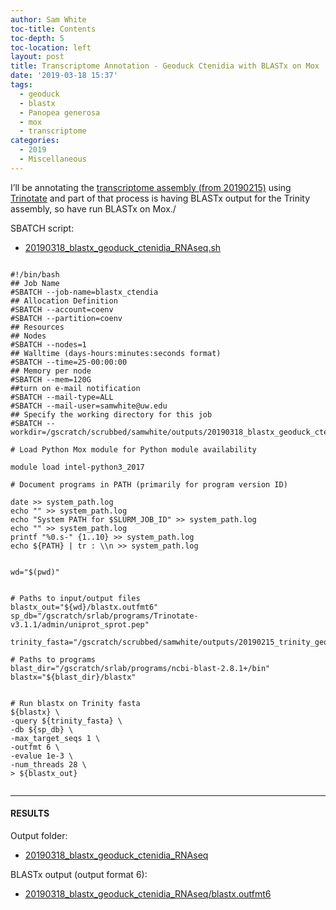 ```yaml
---
author: Sam White
toc-title: Contents
toc-depth: 5
toc-location: left
layout: post
title: Transcriptome Annotation - Geoduck Ctenidia with BLASTx on Mox
date: '2019-03-18 15:37'
tags:
  - geoduck
  - blastx
  - Panopea generosa
  - mox
  - transcriptome
categories:
  - 2019
  - Miscellaneous
---
```

I'll be annotating the [transcriptome assembly (from 20190215)](https://robertslab.github.io/sams-notebook/posts/2019/2019-02-15-Transcriptome-Assembly---Geoduck-Tissue-Specific-Assembly-Ctenidia/) using [Trinotate](https://github.com/Trinotate/Trinotate.github.io/wiki) and part of that process is having BLASTx output for the Trinity assembly, so have run BLASTx on Mox./


SBATCH script:

- [20190318_blastx_geoduck_ctenidia_RNAseq.sh](https://raw.githubusercontent.com/RobertsLab/sams-notebook/master/sbatch_scripts/20190318_blastx_geoduck_ctenidia_RNAseq.sh)


<pre><code>
#!/bin/bash
## Job Name
#SBATCH --job-name=blastx_ctendia
## Allocation Definition
#SBATCH --account=coenv
#SBATCH --partition=coenv
## Resources
## Nodes
#SBATCH --nodes=1
## Walltime (days-hours:minutes:seconds format)
#SBATCH --time=25-00:00:00
## Memory per node
#SBATCH --mem=120G
##turn on e-mail notification
#SBATCH --mail-type=ALL
#SBATCH --mail-user=samwhite@uw.edu
## Specify the working directory for this job
#SBATCH --workdir=/gscratch/scrubbed/samwhite/outputs/20190318_blastx_geoduck_ctenidia_RNAseq

# Load Python Mox module for Python module availability

module load intel-python3_2017

# Document programs in PATH (primarily for program version ID)

date >> system_path.log
echo "" >> system_path.log
echo "System PATH for $SLURM_JOB_ID" >> system_path.log
echo "" >> system_path.log
printf "%0.s-" {1..10} >> system_path.log
echo ${PATH} | tr : \\n >> system_path.log


wd="$(pwd)"


# Paths to input/output files
blastx_out="${wd}/blastx.outfmt6"
sp_db="/gscratch/srlab/programs/Trinotate-v3.1.1/admin/uniprot_sprot.pep"

trinity_fasta="/gscratch/scrubbed/samwhite/outputs/20190215_trinity_geoduck_ctenidia_RNAseq/trinity_out_dir/Trinity.fasta"

# Paths to programs
blast_dir="/gscratch/srlab/programs/ncbi-blast-2.8.1+/bin"
blastx="${blast_dir}/blastx"


# Run blastx on Trinity fasta
${blastx} \
-query ${trinity_fasta} \
-db ${sp_db} \
-max_target_seqs 1 \
-outfmt 6 \
-evalue 1e-3 \
-num_threads 28 \
> ${blastx_out}

</code></pre>

---

#### RESULTS

Output folder:

- [20190318_blastx_geoduck_ctenidia_RNAseq](http://gannet.fish.washington.edu/Atumefaciens/20190318_blastx_geoduck_ctenidia_RNAseq)

BLASTx output (output format 6):

- [20190318_blastx_geoduck_ctenidia_RNAseq/blastx.outfmt6](http://gannet.fish.washington.edu/Atumefaciens/20190318_blastx_geoduck_ctenidia_RNAseq/blastx.outfmt6)
